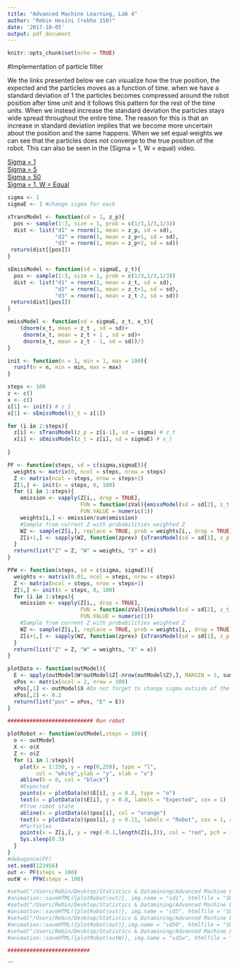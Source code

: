 ```yaml
---
title: "Advanced Machine Learning, Lab 4"
author: "Rebin Hosini (rebho 150)"
date: '2017-10-05'
output: pdf_document
---
```


```r
knitr::opts_chunk$set(echo = TRUE)
```

#Implementation of particle filter

We the links presented below we can visualize how the true position, the expected and the particles moves as a function of time. when we have a standard deviation of 1 the particles becomes compressed around the robot position after time unit and it follows this pattern for the rest of the time units. When we instead increase the standard deviation the particles stays wide spread throughout the entire time. The reason for this is that an increase in standard deviation implies that we become more uncertain about the position and the same happens. When we set equal weights we can see that the particles does not converge to the true position of the robot. This can also be seen in the (Sigma = 1, W = equal) video.

[Sigma = 1](http://tilde.town/~hckiang/rebin-lab4/SD1.html) \
[Sigma = 5](http://tilde.town/~hckiang/rebin-lab4/SD5.html)\
[Sigma = 50](http://tilde.town/~hckiang/rebin-lab4/SD50.html)\
[Sigma = 1, W = Equal](http://tilde.town/~hckiang/rebin-lab4/SD1W.html)\

```r

sigma <- 1 
sigmaE <- 1 #change sigma for each

sTransModel <- function(sd = 1, z_p){
  pos <- sample(1:3, size = 1, prob = c(1/3,1/3,1/3))
  dist <- list("d1" = rnorm(1, mean = z_p, sd = sd),
               "d2" = rnorm(1, mean = z_p+1, sd = sd),
               "d3" = rnorm(1, mean = z_p+2, sd = sd))
 return(dist[[pos]])
}

sEmissModel <- function(sd = sigmaE, z_t){
  pos <- sample(1:3, size = 1, prob = c(1/3,1/3,1/3))
  dist <- list("d1" = rnorm(1, mean = z_t, sd = sd),
               "d2" = rnorm(1, mean = z_t+1, sd = sd),
               "d3" = rnorm(1, mean = z_t-2, sd = sd))
 return(dist[[pos]])
}

emissModel <- function(sd = sigmaE, z_t, x_t){
    (dnorm(x_t, mean = z_t , sd = sd)+
     dnorm(x_t, mean = z_t + 1 , sd = sd)+
     dnorm(x_t, mean = z_t - 1, sd = sd))/3
}

init <- function(n = 1, min = 1, max = 100){
  runif(n = n, min = min, max = max)
}

steps <- 100
z <- c()
x <- c()
z[1] <- init() # z_1
x[1] <- sEmissModel(z_t = z[1])

for (i in 2:steps){
  z[i] <- sTransModel(z_p = z[i-1], sd = sigma) # z_t 
  x[i] <- sEmissModel(z_t = z[i], sd = sigmaE) # x_t 
  
}

PF <- function(steps, sd = c(sigma,sigmaE)){
  weights <- matrix(0, ncol = steps, nrow = steps)
  Z <- matrix(ncol = steps, nrow = steps+1)
  Z[1,] <- init(n = steps, 0, 100)
  for (i in 1:steps){
    emission <- vapply(Z[i,, drop = TRUE],
                       FUN = function(zVal){emissModel(sd = sd[2], z_t = zVal, x_t = x[i])},
                       FUN.VALUE = numeric(1))
    weights[i,] <- emission/sum(emission)
    #Sample from current Z with probabilities weighted Z
    WZ <- sample(Z[i,], replace = TRUE, prob = weights[i,, drop = TRUE], size = steps)
    Z[i+1,] <- sapply(WZ, function(zprev) {sTransModel(sd = sd[1], z_p = zprev)})
  }
  return(list("Z" = Z, "W" = weights, "X" = x))
}

PFW <- function(steps, sd = c(sigma, sigmaE)){
  weights <- matrix(0.01, ncol = steps, nrow = steps)
  Z <- matrix(ncol = steps, nrow = steps+1)
  Z[1,] <- init(n = steps, 0, 100)
  for (i in 1:steps){
    emission <- vapply(Z[i,, drop = TRUE],
                       FUN = function(zVal){emissModel(sd = sd[2], z_t = zVal, x_t = x[i])},
                       FUN.VALUE = numeric(1))
    #Sample from current Z with probabilities weighted Z
    WZ <- sample(Z[i,], replace = TRUE, prob = weights[i,, drop = TRUE], size = steps)
    Z[i+1,] <- sapply(WZ, function(zprev) {sTransModel(sd = sd[1], z_p = zprev)})
  }
  return(list("Z" = Z, "W" = weights, "X" = x))
}

plotData <- function(outModel){
  E <- apply(outModel$W*outModel$Z[-nrow(outModel$Z),], MARGIN = 1, sum)
  xPos <- matrix(ncol = 2, nrow = 100)
  xPos[,1] <- outModel$X #Do not forget to change sigma outside of the PF fun
  xPos[,2] <- 0.2
  return(list("pos" = xPos, "E" = E))
}

########################### Run robot

plotRobot <- function(outModel,steps = 100){
  o <- outModel
  X <- o$X
  Z <- o$Z
  for (i in 1:steps){
    plot(x = 1:250, y = rep(0,250), type = "l",
         col = "white",ylab = "y", xlab = "x")
    abline(h = 0, col = "black")
    #Expected
    points(x = plotData(o)$E[i], y = 0.8, type = "o")
    text(x = plotData(o)$E[i], y = 0.8, labels = "Expected", cex = 1)
    #True robot state
    abline(v = plotData(o)$pos[i], col = "orange")
    text(x = plotData(o)$pos[i], y = 0.11, labels = "Robot", cex = 1, col = "orange")
    #Particles
    points(x = Z[i,], y = rep(-0.1,length(Z[i,])), col = "red", pch = 16)
    Sys.sleep(0.3) 
  }
}
#debugonce(PF)
set.seed(123456)
out <- PF(steps = 100)
outW <- PFW(steps = 100)

#setwd("/Users/Rebin/Desktop/Statistics & Datamining/Advanced Machine Learning/AdvanceML-732A96 - group/Individual/Rebin/Lab 4/Graphs/SD1")
#animation::saveHTML({plotRobot(out)}, img.name = "sd1", htmlfile = "SD1.html")
#setwd("/Users/Rebin/Desktop/Statistics & Datamining/Advanced Machine Learning/AdvanceML-732A96 - group/Individual/Rebin/Lab 4/Graphs/SD5")
#animation::saveHTML({plotRobot(out)}, img.name = "sd5", htmlfile = "SD5.html")
#setwd("/Users/Rebin/Desktop/Statistics & Datamining/Advanced Machine Learning/AdvanceML-732A96 - group/Individual/Rebin/Lab 4/Graphs/SD50")
#animation::saveHTML({plotRobot(out)},img.name = "sd50", htmlfile = "SD50.html")
#setwd("/Users/Rebin/Desktop/Statistics & Datamining/Advanced Machine Learning/AdvanceML-732A96 - group/Individual/Rebin/Lab 4/Graphs/SD1W")
#animation::saveHTML({plotRobot(outW)}, img.name = "sd1w", htmlfile = "SD1W.html")

##########################

```









```

